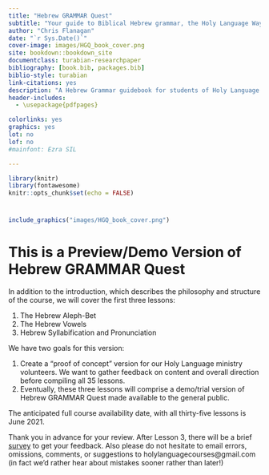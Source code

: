 --- 
title: "Hebrew GRAMMAR Quest"
subtitle: "Your guide to Biblical Hebrew grammar, the Holy Language Way"
author: "Chris Flanagan"
date: "`r Sys.Date()`"
cover-image: images/HGQ_book_cover.png
site: bookdown::bookdown_site
documentclass: turabian-researchpaper
bibliography: [book.bib, packages.bib]
biblio-style: turabian
link-citations: yes
description: "A Hebrew Grammar guidebook for students of Holy Language Institute."
header-includes:
  - \usepackage{pdfpages}

colorlinks: yes
graphics: yes
lot: no
lof: no
#mainfont: Ezra SIL

---
```{r setup, include=FALSE}
library(knitr)
library(fontawesome)
knitr::opts_chunk$set(echo = FALSE)

```


#  {-}

```{r, out.width = "500pt", fig.align='center'}
include_graphics("images/HGQ_book_cover.png")
```


# This is a Preview/Demo Version of Hebrew GRAMMAR Quest {-}

In addition to the introduction, which describes the philosophy and structure of the course, we will cover the first three lessons:

1. The Hebrew Aleph-Bet
2. The Hebrew Vowels
3. Hebrew Syllabification and Pronunciation


We have two goals for this version:

1. Create a "proof of concept" version for our Holy Language ministry volunteers.  We want to gather feedback on content and overall direction before compiling all 35 lessons.
2. Eventually, these three lessons will comprise a demo/trial version of Hebrew GRAMMAR Quest made available to the general public. 

The anticipated full course availability date, with all thirty-five lessons is June 2021.

Thank you in advance for your review.  After Lesson 3, there will be a brief [survey](https://forms.gle/GZac85rd4FHQt8KeA){target="_blank"} to get your feedback.  Also please do not hesitate to email errors, omissions, comments, or suggestions to holylanguagecourses@gmail.com (in fact we'd rather hear about mistakes sooner rather than later!)
